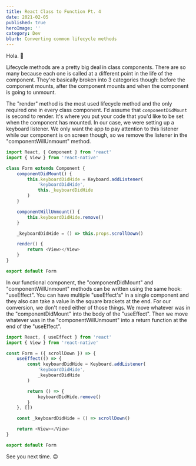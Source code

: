 ```yaml
---
title: React Class to Function Pt. 4
date: 2021-02-05
published: true
heroImage: ''
category: Dev
blurb: Converting common lifecycle methods
---
```


Hola. :wave:

Lifecycle methods are a pretty big deal in class components. There are so many because each one is called at a different point in the life of the component. They're basically broken into 3 categories though: before the component mounts, after the component mounts and when the component is going to unmount. 

The "render" method is the most used lifecycle method and the only required one in every class component. I'd assume that `componentDidMount` is second to render. It's where you put your code that you'd like to be set when the component has mounted. In our case, we were setting up a keyboard listener. We only want the app to pay attention to this listener while our component is on screen though, so we remove the listener in the "componentWillUnmount" method. 

```js
import React, { Component } from 'react'
import { View } from 'react-native'

class Form extends Component {
    componentDidMount() {
        this.keyboardDidHide = Keyboard.addListener(
            'keyboardDidHide',
            this._keyboardDidHide
        )
    }

    componentWillUnmount() {
        this.keyboardDidHide.remove()
    }

    _keyboardDidHide = () => this.props.scrollDown()

    render() {
        return <View></View>
    }
}

export default Form
```

In our functional component, the "componentDidMount" and "componentWillUnmount" methods can be written using the same hook: "useEffect". You can have multiple "useEffect's" in a single component and they also can take a value in the square brackets at the end. For our conversion, we don't need either of those things. We move whatever was in the "componentDidMount" into the body of the "useEffect". Then we move whatever was in the "componentWillUnmount" into a return function at the end of the "useEffect". 

```js
import React, { useEffect } from 'react'
import { View } from 'react-native'

const Form = ({ scrollDown }) => {
    useEffect(() => {
        const keyboardDidHide = Keyboard.addListener(
            'keyboardDidHide',
            _keyboardDidHide
        )

        return () => {
            keyboardDidHide.remove()
        }
    }, [])

    const _keyboardDidHide = () => scrollDown()

    return <View></View>
}

export default Form
```

See you next time. :upside_down_face: